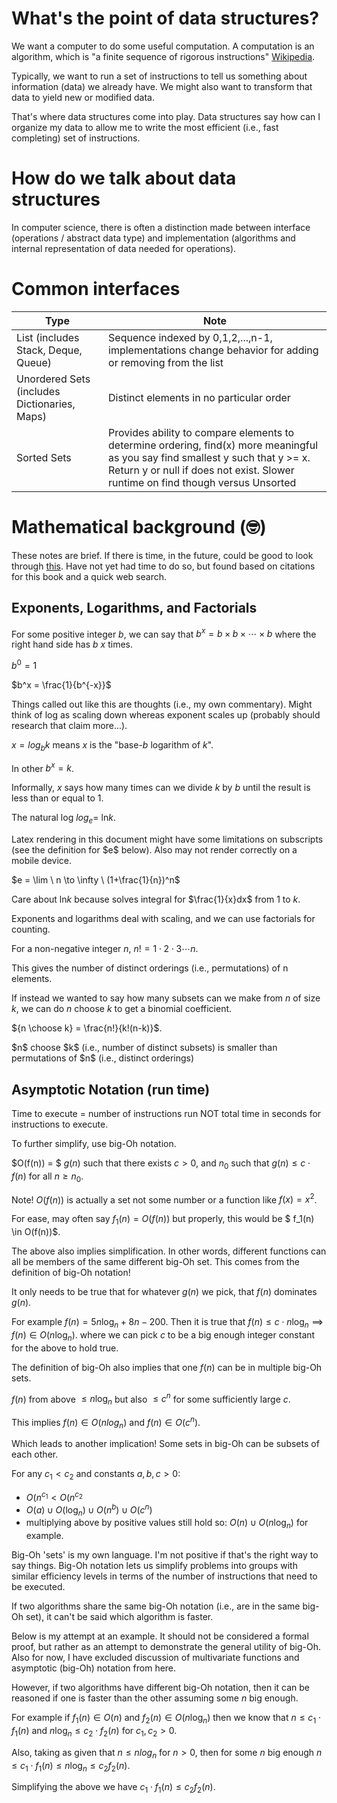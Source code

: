 
# What's the point of data structures?

We want a computer to do some useful computation. A computation is an algorithm, which is 
"a finite sequence of rigorous instructions" [Wikipedia](https://en.wikipedia.org/wiki/Algorithm). 

Typically, we want to run a set of instructions to tell us something about information (data) we already have.
We might also want to transform that data to yield new or modified data.

That's where data structures come into play. Data structures say how can I organize my data to 
allow me to write the most efficient (i.e., fast completing) set of instructions. 

# How do we talk about data structures 

In computer science, there is often a distinction made between interface (operations / abstract data type) 
and implementation (algorithms and internal representation of data needed for operations).

# Common interfaces

| Type      | Note      |
|-----------|-----------|
| List (includes Stack, Deque, Queue) | Sequence indexed by 0,1,2,...,n-1, implementations change behavior for adding or removing from the list |
| Unordered Sets (includes Dictionaries, Maps) | Distinct elements in no particular order |
| Sorted Sets | Provides ability to compare elements to determine ordering, find(x) more meaningful as you say find smallest y such that y >= x. Return y or null if does not exist. Slower runtime on find though versus Unsorted|

# Mathematical background (🤓)

These notes are brief. If there is time, in the future, could be good to look through [this](https://people.csail.mit.edu/meyer/mcs.pdf). Have not 
yet had time to do so, but found based on citations for this book and a quick web search.

## Exponents, Logarithms, and Factorials

For some positive integer $b$, we can say that $b^x = b \times b \times \cdots \times b$ 
where the right hand side has $b$ $x$ times. 

$b^0 = 1$

$b^x = \frac{1}{b^{-x}}$

<Callout emoji="💭">
 Things called out like this are thoughts (i.e., my own commentary).
 Might think of log as scaling down whereas exponent scales up (probably should research that claim more...).
</Callout>


$x = log_bk$ means $x$ is the "base-$b$ logarithm of $k$". 

In other $b^x = k$. 

Informally, $x$ says how many times can we divide $k$ by $b$ until
the result is less than or equal to 1.

The natural log $log_e =$ ln$k$. 

<Callout emoji="💭">
 Latex rendering in this document might have some limitations on subscripts (see the definition for $e$ below). 
 Also may not render correctly on a mobile device.
</Callout>

$e = \lim \ n \to \infty \ (1+\frac{1}{n})^n$ 

Care about ln$k$ because solves integral for $\frac{1}{x}dx$ 
from 1 to $k$. 


Exponents and logarithms deal with scaling, and we can use factorials
for counting.

For a non-negative integer $n$, $n! = 1 \cdot 2 \cdot 3 \cdots n$. 

This gives the number of distinct orderings (i.e., permutations) of n elements.

If instead we wanted to say how many subsets can we make from $n$ of size $k$, we can
do $n$ choose $k$ to get a binomial coefficient. 

${n \choose k} = \frac{n!}{k!(n-k)}$. 

<Callout emoji="💭">
$n$ choose $k$ (i.e., number of distinct subsets) is smaller than permutations of $n$ (i.e., distinct orderings)
</Callout>


## Asymptotic Notation (run time)

Time to execute = number of instructions run NOT total time in seconds
for instructions to execute.

To further simplify, use big-Oh notation.

$O(f(n)) = $ $g(n)$ such that there exists $c>0$, and $n_0$ such that
$g(n) \leq c \cdot f(n)$ for all $n \geq n_0$. 

Note! $O(f(n))$ is actually a set not some number or a function like $f(x) = x^2$.

For ease, may often say $f_1(n) = O(f(n))$ but properly, this would be $ f_1(n) \in O(f(n))$.

The above also implies simplification. In other words, different functions can all be members of the 
same different big-Oh set. This comes from the definition of big-Oh notation!

It only needs to be true that for whatever $g(n)$ we pick, that $f(n)$ dominates $g(n)$. 

For example $f(n) = 5n\log_n + 8n - 200$. 
Then it is true that $f(n) \leq c\cdot n\log_n \implies f(n) \in O(n\log_n)$.
where we can pick $c$ to be a big enough integer constant for the above to hold true.

The definition of big-Oh also implies that one $f(n)$ can be in multiple 
big-Oh sets. 

$f(n)$ from above $\leq n\log_n$ but also $\leq c^n$ for some sufficiently large $c$. 

This implies $f(n) \in O(n log_n)$ and $f(n) \in O(c^n)$. 

Which leads to another implication! Some sets in big-Oh can be subsets of each other.

For any $c_1 < c_2$ and constants $a,b,c > 0$: 

 - $O(n^{c_1} < O(n^{c_2}$ 
 - $O(a) \cup O(\log_n) \cup O(n^b) \cup O(c^n)$
 - multiplying above by positive values still hold so: $O(n) \cup O(n \log_n)$ for example.

<Callout emoji="💭">
Big-Oh 'sets' is my own language. I'm not positive if that's the right way
to say things. Big-Oh notation lets us simplify problems into groups with similar efficiency levels 
in terms of the number of instructions that need to be executed. 
</Callout>

If two algorithms share the same big-Oh notation (i.e., are in the same big-Oh set), it 
can't be said which algorithm is faster.

<Callout emoji="💭">
Below is my attempt at an example. It should not be considered
a formal proof, but rather as an attempt to demonstrate the general
utility of big-Oh. Also for now, I have excluded discussion of multivariate functions and
asymptotic (big-Oh) notation from here.
</Callout>

However, if two algorithms have different big-Oh notation, then it can be reasoned
if one is faster than the other assuming some $n$ big enough.

For example if $f_1(n) \in O(n)$ and $f_2(n) \in O(n\log_n)$ then we know that
$n \leq c_1 \cdot f_1(n)$ and $n \log_n \leq c_2 \cdot f_2(n)$ for $c_1, c_2 > 0$.

Also, taking as given that $n \leq n log_n$ for $n > 0$, then for some $n$ big enough
$n \leq c_1 \cdot f_1(n) \leq n \log_n \leq c_2 f_2(n)$.

Simplifying the above we have $c_1 \cdot f_1(n) \leq c_2 f_2(n)$. 

